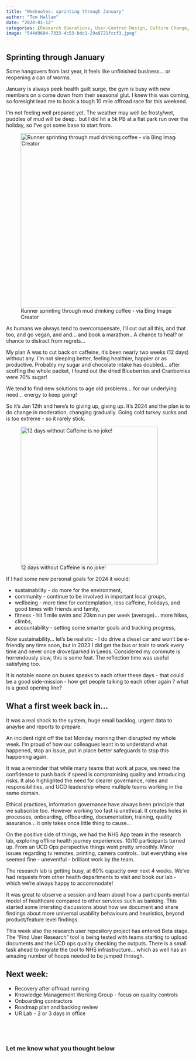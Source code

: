 ```yaml
---
title: "Weeknotes: sprinting through January"
author: "Tom Hallam"
date: "2024-01-12"
categories: [Research Operations, User-Centred Design, Culture Change, Knowledge Management, Leadership, Reporting, Ways of Working, Information Governance, Surveys]
image: "544d9604-7333-4c53-bdc1-29a0721fccf3.jpeg"
---
```


## Sprinting through January

Some hangovers from last year, it feels like unfinished business… or reopening a can of worms.

January is always peek health guilt surge, the gym is busy with new members on a come down from their seasonal glut. I knew this was coming, so foresight lead me to book a tough 10 mile offroad race for this weekend. 

I’m not feeling well prepared yet. The weather may well be frosty/wet, puddles of mud will be deep..  but I did hit a 5k PB at a flat park run over the holiday, so I've got some base to start from.

![Runner sprinting through mud drinking coffee - via Bing Image Creator](544d9604-7333-4c53-bdc1-29a0721fccf3.jpeg){.external fig-alt="Male runner sprinting through a mud pit while drinking coffee" height="475"}

As humans we always tend to overcompensate, I’ll cut out all this, and that too, and go vegan, and and... and book a marathon.. A chance to heal? or chance to distract from regrets... 

My plan A was to cut back on caffeine, it’s been nearly two weeks (12 days) without any. I’m not sleeping better, feeling healthier, happier or as  productive. Probably my sugar and chocolate intake has doubled... after scoffing the whole packet, I found out the dried Blueberries and Cranberries were 70% sugar!

We tend to find new solutions to age old problems... for our underlying need... energy to keep going!

So it’s Jan 12th and here’s to giving up, giving up. It's 2024 and the plan is to do change in moderation, changing gradually. Going cold turkey sucks and is too extreme  - so it rarely stick. 

![12 days without Caffeine is no joke!](coffee.jpg){.external fig-alt="Costa coffee at its finest" height="375"}

If I had some new personal goals for 2024 it would:

* sustainability - do more for the environment, 
* community - continue to be involved in important local groups,
* wellbeing  - more time for contemplation, less caffeine, holidays, and good times with friends and family,
* fitness - hit 1 mile swim and 20km run per week (average)... more hikes, climbs,
* accountability - setting some smarter goals and tracking progress, 

Now sustainability... let's be realistic - I do drive a diesel car and won’t be e-friendly any time soon, but in 2023 I did get the bus or train to work every time and never once drove/parked in Leeds. Considered my commute is horrendously slow, this is some feat. The reflection time was useful satisfying too. 

It is notable noone on buses speaks to each other these days - that could be a good side-mission - how get people talking to each other again ? what is a good opening line?


## What a first week back in...

It was a real shock to the system, huge email backlog, urgent data to anaylse and reports to prepare. 

An incident right off the bat Monday morning then disrupted my whole week. I’m proud of how our colleagues leant in to understand what happened, stop an issue, put in place better safeguards to stop this happening again. 

It was a reminder that while many teams that work at pace, we need the confidence to push back if speed is compromising quality and introducing risks. It also highlighted the need for clearer governance, roles and responsibilities, and UCD leadership where multiple teams working in the same domain. 

Ethical practices, information governance have always been principle that we subscribe too. However working too fast is unethical. It creates holes in processes, onboarding, offboarding, documentation, training, quality assurance... it only takes once little thing to cause...

On the positive side of things, we had the NHS App team in the research lab, exploring offline health journey experiences. 10/10 participants turned up. From an UCD Ops perspective things went pretty smoothly. Minor issues regarding tv remotes, printing, camera controls.. but everything else seemed fine - uneventful - brilliant work by the team. 

The research lab is getting busy, at 60% capacity over next 4 weeks. We’ve had requests from other health departments to visit and book our lab - which we're always happy to accommodate!

It was great to observe a session and learn about how a participants mental model of healthcare compared to other services such as banking. This started some intersting discussions about how we document and share findings about more universal usability behaviours and heuristics, beyond product/feature level findings.

This week also the research user repository project has entered Beta stage. The "Find User Research" tool is being tested with teams starting to upload documents and the UCD ops quality checking the outputs. There is a small task ahead to migrate the tool to NHS infrastructure... which as well has an amazing number of hoops needed to be jumped through. 

## Next week:

* Recovery after offroad running
* Knowledge Management Working Group - focus on quality controls
* Onboarding contractors
* Roadmap plan and backlog review
* UR Lab - 2 or 3 days in office





<br>
---

### Let me know what you thought below

<script src="https://giscus.app/client.js"
        data-repo="thomashallam/thomashallam.github.io"
        data-repo-id="R_kgDOIW_M2g"
        data-category="General"
        data-category-id="DIC_kwDOIW_M2s4CSpZr"
        data-mapping="url"
        data-strict="0"
        data-reactions-enabled="1"
        data-emit-metadata="0"
        data-input-position="top"
        data-theme="dark_protanopia"
        data-lang="en"
        data-loading="lazy"
        crossorigin="anonymous"
        async>
</script>
